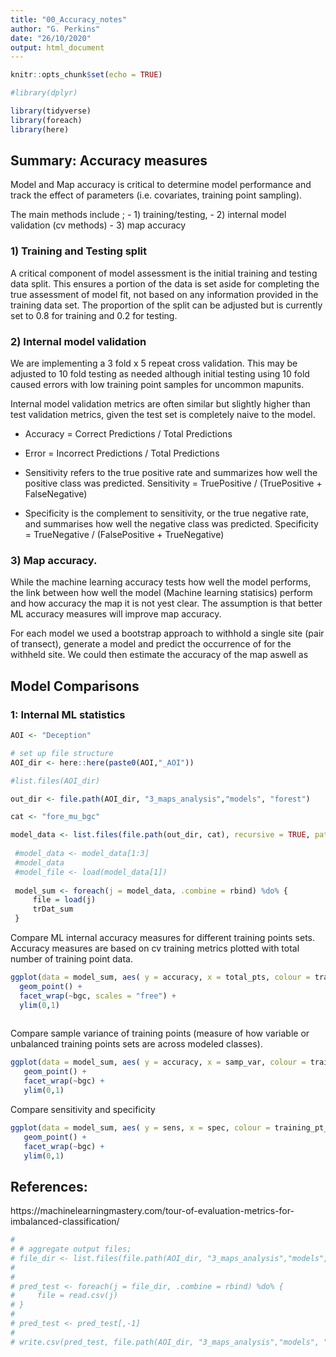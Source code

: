 ```yaml
---
title: "00_Accuracy_notes"
author: "G. Perkins"
date: "26/10/2020"
output: html_document
---
```


```r
knitr::opts_chunk$set(echo = TRUE)
```

```r
#library(dplyr)

library(tidyverse)
library(foreach)
library(here)

```

## Summary: Accuracy measures 

Model and Map accuracy is critical to determine model performance and track the effect of 
parameters (i.e. covariates, training point sampling). 

The main methods include ; 
- 1) training/testing, 
- 2) internal model validation (cv methods)
- 3) map accuracy 


### 1) Training and Testing split

A critical component of model assessment is the initial training and testing data split. This ensures a portion of the data is set aside for completing the true assessment of model fit, not based on any information provided in the training data set. The proportion of the split can be adjusted but is currently set to 0.8 for training and 0.2 for testing. 


### 2) Internal model validation

We are implementing a 3 fold x 5 repeat cross validation. This may be adjusted to 10 fold testing as needed although initial testing using 10 fold caused errors with low training point samples for uncommon mapunits. 

Internal model validation metrics are often similar but slightly higher than test validation metrics, given the test set is completely naive to the model. 

- Accuracy = Correct Predictions / Total Predictions

- Error = Incorrect Predictions / Total Predictions

- Sensitivity refers to the true positive rate and summarizes how well the positive class was predicted.
Sensitivity = TruePositive / (TruePositive + FalseNegative)

- Specificity is the complement to sensitivity, or the true negative rate, and summarises how well the negative class was predicted.
Specificity = TrueNegative / (FalsePositive + TrueNegative)


### 3) Map accuracy. 

While the machine learning accuracy tests how well the model performs, the link between how well the model (Machine learning statisics) perform and how accuracy the map it is not yest clear. The assumption is that better ML accuracy measures will improve map accuracy. 

For each model we used a bootstrap approach to withhold a single site (pair of transect), generate a model and predict the occurrence of for the withheld site. We could then estimate the accuracy of the map aswell as 



## Model Comparisons

### 1: Internal ML statistics


```r
AOI <- "Deception"

# set up file structure
AOI_dir <- here::here(paste0(AOI,"_AOI"))

#list.files(AOI_dir)

out_dir <- file.path(AOI_dir, "3_maps_analysis","models", "forest")

cat <- "fore_mu_bgc"

```


```r
model_data <- list.files(file.path(out_dir, cat), recursive = TRUE, pattern = "model_summary.RData", full.names = TRUE)
 
 #model_data <- model_data[1:3]
 #model_data
 #model_file <- load(model_data[1])
 
 model_sum <- foreach(j = model_data, .combine = rbind) %do% {
     file = load(j)
     trDat_sum
 } 

```

Compare ML internal accuracy measures for different training points sets. Accuracy measures are based on cv training metrics plotted with total number of training point data. 

```r
ggplot(data = model_sum, aes( y = accuracy, x = total_pts, colour = training_pt_type)) +
  geom_point() +
  facet_wrap(~bgc, scales = "free") + 
  ylim(0,1)
  
```


Compare sample variance of training points (measure of how variable or unbalanced training points sets are across modeled classes).

```r
ggplot(data = model_sum, aes( y = accuracy, x = samp_var, colour = training_pt_type)) +
   geom_point() +
   facet_wrap(~bgc) + 
   ylim(0,1)
```

Compare sensitivity and specificity 

```r
ggplot(data = model_sum, aes( y = sens, x = spec, colour = training_pt_type)) +
   geom_point() +
   facet_wrap(~bgc) + 
   ylim(0,1)

```




## References: 

https://machinelearningmastery.com/tour-of-evaluation-metrics-for-imbalanced-classification/



```r
# 
# # aggregate output files; 
# file_dir <- list.files(file.path(AOI_dir, "3_maps_analysis","models", "forest", "fore_mu_bgc","14"), full.names = TRUE, recursive = TRUE, pattern = "_pred_check.csv")
# 
# 
# pred_test <- foreach(j = file_dir, .combine = rbind) %do% {
#     file = read.csv(j)
# } 
# 
# pred_test <- pred_test[,-1]
# 
# write.csv(pred_test, file.path(AOI_dir, "3_maps_analysis","models", "forest", "fore_mu_bgc","14", "pred_test.csv") )

```


